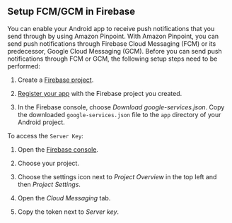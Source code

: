 ## Setup FCM/GCM in Firebase

You can enable your Android app to receive push notifications that you send through by using Amazon Pinpoint. With Amazon Pinpoint, you can send push notifications through Firebase Cloud Messaging (FCM) or its predecessor, Google Cloud Messaging (GCM). Before you can send push notifications through FCM or GCM, the following setup steps need to be performed:

1. Create a [Firebase project](https://firebase.google.com/docs/cloud-messaging/android/first-message#create_a_firebase_project).

1. [Register your app](https://firebase.google.com/docs/cloud-messaging/android/first-message#register_your_app_with_firebase) with the Firebase project you created.

1. In the Firebase console, choose *Download google-services.json*. Copy the downloaded `google-services.json` file to the `app` directory of your Android project.

To access the `Server Key`:
1. Open the [Firebase console](https://console.firebase.google.com/).

1. Choose your project.

1. Choose the settings icon next to *Project Overview* in the top left and then *Project Settings*.

1. Open the *Cloud Messaging* tab.

1. Copy the token next to *Server key*.
